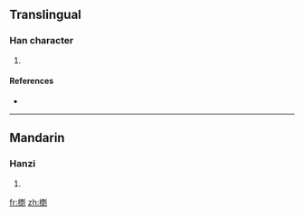 ==Translingual==

===Han character===
{{Han char|rn=75|rad=木|as=13|sn=17|four=4199<sub>1</sub>|canj=木一火弓 (DMFN)}}

# {{defn|Han|sort=木13}}

====References====
* {{Han ref|kx=0557.270|dkj=15692|dj=0947.040|hdz=21300.030|uh=6AA6|ud=27302|bh=ED46|bd=60742}}

----

==Mandarin==

===Hanzi===
{{cmn-hanzi|pin=[[biǎo]] ([[biao3]])|wg=piao<sup>3</sup>}}

# {{defn|Mandarin|sort=木13}}

[[fr:檦]]
[[zh:檦]]